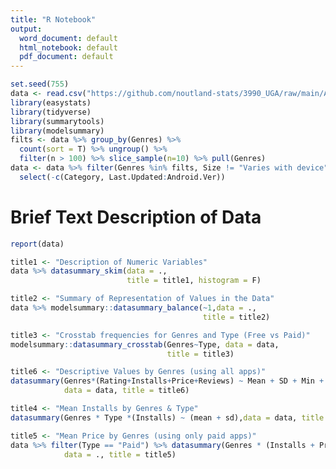 ```yaml
---
title: "R Notebook"
output:
  word_document: default
  html_notebook: default
  pdf_document: default
---
```


```r
set.seed(755)
data <- read.csv("https://github.com/noutland-stats/3990_UGA/raw/main/Android_games_21/googleplaystore.csv")
library(easystats)
library(tidyverse)
library(summarytools)
library(modelsummary)
filts <- data %>% group_by(Genres) %>%
  count(sort = T) %>% ungroup() %>%
  filter(n > 100) %>% slice_sample(n=10) %>% pull(Genres)
data <- data %>% filter(Genres %in% filts, Size != "Varies with device") %>%
  select(-c(Category, Last.Updated:Android.Ver))
```




# Brief Text Description of Data





```r
report(data)
```




```r
title1 <- "Description of Numeric Variables"
data %>% datasummary_skim(data = .,
                          title = title1, histogram = F)
```







```r
title2 <- "Summary of Representation of Values in the Data"
data %>% modelsummary::datasummary_balance(~1,data = .,
                                           title = title2)
```








```r
title3 <- "Crosstab frequencies for Genres and Type (Free vs Paid)"
modelsummary::datasummary_crosstab(Genres~Type, data = data,
                                   title = title3)
```


```r
title6 <- "Descriptive Values by Genres (using all apps)"
datasummary(Genres*(Rating+Installs+Price+Reviews) ~ Mean + SD + Min + Median + Max ,
            data = data, title = title6)
```





```r
title4 <- "Mean Installs by Genres & Type"
datasummary(Genres * Type *(Installs) ~ (mean + sd),data = data, title = title4, output = "latex")
```






```r
title5 <- "Mean Price by Genres (using only paid apps)"
data %>% filter(Type == "Paid") %>% datasummary(Genres * (Installs + Price) ~ (mean + sd) ,
            data = ., title = title5)
```








